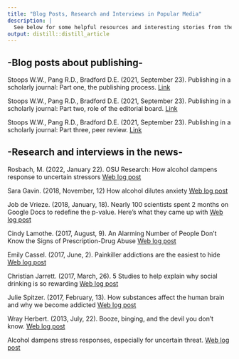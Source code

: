 ```yaml
---
title: "Blog Posts, Research and Interviews in Popular Media"
description: |
  See below for some helpful resources and interesting stories from the B.E.A.V.E.R.S lab.
output: distill::distill_article
---
```


## -Blog posts about publishing- ##

Stoops W.W., Pang R.D., Bradford D.E. (2021, September 23). Publishing in a scholarly journal: Part one, the publishing process.
[Link](https://www.apa.org/pubs/journals/resources/publishing-tips/publishing-process)

Stoops W.W., Pang R.D., Bradford D.E. (2021, September 23). Publishing in a scholarly journal: Part two, role of the editorial board. [Link](https://www.apa.org/pubs/journals/resources/publishing-tips/editorial-board)

Stoops W.W., Pang R.D., Bradford D.E. (2021, September 23). Publishing in a scholarly journal: Part three, peer review. [Link](https://www.apa.org/pubs/journals/resources/publishing-tips/peer-review)

## -Research and interviews in the news- ###

Rosbach, M. (2022, January 22). OSU Research: How alcohol dampens response to uncertain stressors [Web log post](https://www.thechronicleonline.com/news/osu-research-how-alcohol-dampens-response-to-uncertainstressors/article_89f0db16-7a3a-11ec-92c9-0747d3b67c1f.html)

Sara Gavin. (2018, November, 12) How alcohol dilutes anxiety [Web log post](https://today.umd.edu/articles/how-alcohol-dilutes-anxiety-f958169c-f9ba-41eb-bc60-aa6bd24409c0)

Job de Vrieze. (2018, January, 18). Nearly 100 scientists spent 2 months on Google Docs to redefine the p-value. Here’s what they came up with [Web log post](http://www.sciencemag.org/news/2018/01/nearly100-scientists-spent-2-months-google-docs-redefine-p-value-here-s-what-they-came)

Cindy Lamothe. (2017, August, 9). An Alarming Number of People Don’t Know the Signs of Prescription-Drug
Abuse [Web log post](https://www.thecut.com/2017/08/opioid-epidemic-addiction-mental-health.html?fbclid=IwAR2IuHPLedPm1MbfVCGeFs-lD0XdMvpAbF-kHvNW20IX6S8CBGJq9-faiS8)

Emily Cassel. (2017, June, 2). Painkiller addictions are the easiest to hide [Web log post](https://tonic.vice.com/en_us/article/3kzn49/painkiller-addictions-are-the-easiest-to-hide)

Christian Jarrett. (2017, March, 26). 5 Studies to help explain why social drinking is so rewarding [Web log post](http://www.businessinsider.com/5-studies-that-help-explain-why-social-drinking-is-so-rewarding2017-3)

Julie Spitzer. (2017, February, 13). How substances affect the human brain and why we become addicted [Web log post](http://www.dailycardinal.com/article/2017/02/how-substances-affect-the-human-brainand-why-we-become-addicted)

Wray Herbert. (2013, July, 22). Booze, binging, and the devil you don’t know. [Web log post](http://www.huffingtonpost.com/wray-herbert/booze-binging-and-the-dev_b_3634559.html)

Alcohol dampens stress responses, especially for uncertain threat. [Web log post](http://www.psychologicalscience.org/index.php/publications/observer/obsonline/alcohol-dampens-stressresponses-especially-for-uncertain-threats.html)



